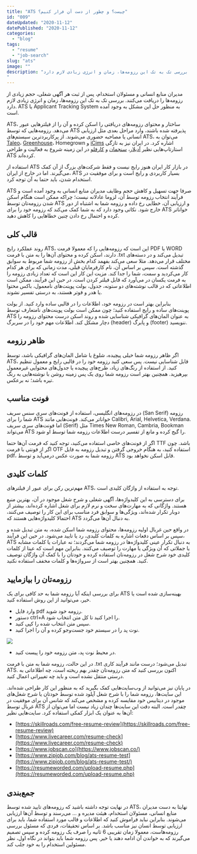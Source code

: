 ```yaml
---
title: "ATS چیست؟ و چطور از دست آن فرار کنیم؟"
id: "009"
dateUpdated: "2020-11-12"
datePublished: "2020-11-12"
categories:
  - "blog"
tags:
  - "resume"
  - "job-search"
slug: "ats"
image: ""
description: "مدیران منابع انسانی و مسئولان استخدام، پس از ثبت هر آگهی شغلی، حجم زیادی از رزومه‌ها را دریافت می‌کنند. بررسی تک به تک این رزومه‌ها، زمان و انرژی زیادی لازم دارد. ATS یا Applicant Tracking System به منظور حل این مشکل به وجود آمده است. ATS، ساختار و محتوای رزومه‌های دریافتی را اسکن کرده و
"
---
```


مدیران منابع انسانی و مسئولان استخدام، پس از ثبت هر آگهی شغلی، حجم زیادی از رزومه‌ها را دریافت می‌کنند. بررسی تک به تک این رزومه‌ها، زمان و انرژی زیادی لازم دارد. ATS یا Applicant Tracking System به منظور حل این مشکل به وجود آمده است.

ATS، ساختار و محتوای رزومه‌های دریافتی را اسکن کرده و آن را از فیلترهایی عبور می‌دهد. رزومه‌هایی که توسط ATS پذیرفته شده باشند، وارد مراحل بعدی مثل ارزیابی انسانی یا مصاحبه حضوری می‌شوند. از پرکاربردترین سیستم‌های ATS، می‌توان به [Taleo](https://www.oracle.com/applications/taleo.html)، [Greenhouse](https://www.greenhouse.io/)، Homegrown و [iCims](https://www.icims.com/) اشاره کرد. در ایران نیز به تازگی استارتاپ‌هایی نظیر [آدیلار](https://adilar.com/fa)، [سنجمان](https://sanjeman.com/) و [کارفلو](https://karflow.com/) در این زمینه شروع به فعالیت و طراحی ATS کرده‌اند.

استفاده از ATS در بازار کار ایران هنوز رایج نیست و فقط شرکت‌های بزرگ از آن کمک می‌گیرند. اما در خارج از ایران، ATS بسیار کاربردی و رایج است و برای موفقیت در استخدام شدن، باید حتما به آن توجه کرد.

ATS صرفا جهت تسهیل و کاهش حجم وظایف مدیران منابع انسانی به وجود آمده است و فرآیند انتخاب رزومه توسط آن، لزوما عادلانه نیست؛ چراکه ممکن است هنگام اسکن شدن رزومه‌تان توسط ATS و ارزیابی آن، خطایی رخ داده و رزومه شما به اشتباه از دور خارج شود. نکاتی وجود دارد که به شما کمک می‌کند که رزومه خود را برای ATS خواناتر کرده و احتمال رخ دادن چنین خطاهایی را کاهش دهید.

## قالب کلی

روند عملکرد رایج ATS، این است که رزومه‌هایی را که معمولا فرمت PDF یا WORD دارند، اسکن کرده و محتوای آن‌ها را به متن با فرمت .txt تبدیل می‌کند و در دسته‌های مختلف قرار می‌دهد. مثلا سعی می‌کند بفهمد کدام بخش از رزومه شما مربوط به سوابق گذشته است. سپس بر اساس آن، نام کارفرمایان قبلی، مدت زمانی که برای هر کدام کار می‌کردید و سمت، شما را جدا کند. مزیت این کار این است که تعداد زیادی رزومه را به فرمت یکسان در می‌آورد که قابل فیلتر کردن است. در حین این فرآیند، ممکن است اطلاعاتی که در قالب نوشته‌های دو ستونه، جدول، بولت پوینت‌های نامعمول، باکس محتوا یا هدر و فوتر هستند، به درستی تفسیر نشوند.

بنابراین بهتر است در رزومه خود، اطلاعات را در قالبی ساده وارد کنید. از بولت‌ پوینت‌های ساده و رایج استفاده کنید؛ چون ممکن است بولت‌ پوینت‌های نامتعارف توسط ATS به عنوان المان‌های گرافیکی شناسایی شده و روند اسکن درست محتوای رزومه را دچار مشکل کند. اطلاعات مهم خود را در سربرگ (header) و پابرگ (footer) ننویسید.

## ظاهر رزومه

اگر ظاهر رزومه شما خیلی پیچیده، شلوغ یا شامل المان‌های گرافیکی باشد، توسط ATS، قابل شناسایی نیست. پس سعی کنید رزومه خود را در قالبی رایج و معمول تنظیم کنید. از استفاده از رنگ‌های زیاد، طرح‌های پیچیده یا جدول‌های محتوایی غیرمعمول بپرهیزید. همچنین بهتر است رزومه شما روی یک پس زمینه روشن با نوشته‌هایی به رنگ تیره باشد؛ نه برعکس.

## فونت مناسب

در رزومه‌های انگلیسی، استفاده از فونت‌های سری سنس سریف (San Serif) رزومه شما را برای ATS خواناتر می‌کند. فونت‌هایی مانند Calibri, Arial, Helvetica, Verdana. اما فونت‌های سری سریف (Serif) مثل Times New Roman, Cambria, Bookman می‌تواند ATS را گیج کرده و مانع از تفسیر درست اطلاعات رزومه شما توسط او شود.

اگر از فونت‌های خاصی استفاده می‌کنید، توجه کنید که فرمت آن‌ها حتما TTF باشد. چون اگر از فونتی با فرمت OTF استفاده کنید، به هنگام خروجی گرفتن و تبدیل رزومه به فایل pdf، رزومه شما به صورت عکس درمی‌آید و توسط ATS قابل اسکن نخواهد بود.

## کلمات کلیدی

مهم‌ترین رکن برای عبور از فیلترهای ATS، توجه به استفاده از واژگان کلیدی است.

برای دسترسی به این کلیدواژه‌ها، آگهی شغلی و شرح شغل موجود در آن، بهترین منبع هستند. واژگانی که به مهارت‌های سخت و نرم لازم برای شغل اشاره کرده‌اند، بیشتر از دوبار تکرار شده‌اند، ویژگی‌ها و سوابق فرد مناسب برای این کار را توصیف می‌کنند، احتمالا کلیدواژه‌هایی هستند که ATS به دنبال آن‌ها می‌گردد.

در واقع حین غربال اولیه رزومه‌ها، محتوای رزومه ‌شما اسکن شده، به متن تبدیل شده و سپس بر اساس دفعات اشاره به کلمات کلیدی، رد یا تایید می‌شود. در حین این فرآیند، ATS به دنبال تکرار عینی کلیدواژه‌ها در رزومه شما می‌گردند؛ نه عبارات یا کلمات مشابه یا جملاتی که آن ویژگی یا مهارت را توصیف می‌کنند. بنابراین مهم است که عینا از کلمات کلیدی خود شرح شغل در رزومه‌تان استفاده کرده و خودتان را با کمک آن واژگان توصیف کنید. همچنین بهتر است از سرواژه‌ها و کلمات مخفف استفاده نکنید.

## رزومه‌تان را بیازمایید

برای بررسی اینکه آیا رزومه شما به حد کافی برای یک ATS بهینه‌سازی شده است یا خیر، می‌توانید از این روش استفاده کنید.

- وارد فایل pdf رزومه خود شوید.
- دستور ctrl+A را اجرا کنید تا کل متن انتخاب شود.
- سپس متن انتخاب شده را کپی کنید.
- نوت پد را در سیستم خود جست‌وجو کرده و آن را اجرا کنید.

![](https://10000rooz.ir/wp-content/uploads/2020/11/ATS.jpg)

- در محیط نوت پد، متن رزومه خود را پیست کنید.

در این حالت، رزومه شما به متن با فرمت .txt تبدیل می‌شود؛ درست مانند فرآیند کاری ATS. اکنون بررسی کنید که متن رزومه‌تان چقدر بهم ریخته است، چه اطلاعاتی به درستی منتقل نشده است و باید چه تغییراتی اعمال کنید.

در پایان نیز می‌توانید از و‌ب‌سایت‌هایی کمک بگیرید که به منظور این کار طراحی شده‌اند. این سایت‌ها، رزومه شما را با شرح شغل آپلود شده توسط خودتان یا شرح شغل‌های موجود در دیتابیس خود مقایسه کرده و مشخص می‌کند که شانس آن برای موفقیت در غربال توسط ATS چقدر است. البته دقت این سایت‌ها چندان زیاد نیست اما می‌توان از آن‌ها به عنوان یک ابزار کمکی استفاده کرد. سایت‌هایی نظیر:

- [https://skillroads.com/free-resume-review](https://skillroads.com/free-resume-review)
- [https://www.livecareer.com/resume-check](https://www.livecareer.com/resume-check)
- [https://www.jobscan.co](https://www.jobscan.co/)
- [https://www.zipjob.com/blog/ats-resume-test](https://www.zipjob.com/blog/ats-resume-test/)
- [https://resumeworded.com/upload-resume.php](https://resumeworded.com/upload-resume.php)

## جمع‌بندی

در نهایت توجه داشته باشید که رزومه‌های تایید شده توسط ATS، نهایتا به دست مدیران منایع انسانی، مسئولان استخدام، هیئت مدیره و ... می‌رسند و توسط آن‌ها ارزیابی می‌شوند. بنابراین نباید فراموش کنید که اطلاعات و قالب مورد استفاده شما، باید برای ارزیابی توسط انسان نیز مناسب باشد. بر اساس تحقیقات، فردی که مسئول بررسی رزومه‌هاست، معمولا زمان تقریبی 6 ثانیه را صرف یک رزومه کرده و سپس تصمیم می‌گیرند که به خواندن آن ادامه دهند یا خیر. پس رزومه شما باید بتواند در نگاه اول، نظر مسئولین استخدام را به خود جلب کند.
